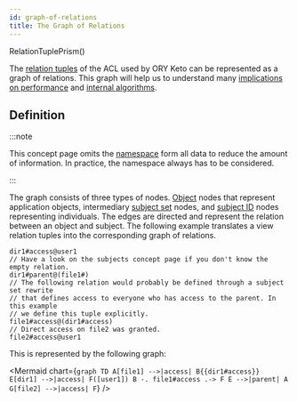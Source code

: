 ```yaml
---
id: graph-of-relations
title: The Graph of Relations
---
```


RelationTuplePrism()

The [relation tuples](./relation-tuples) of the ACL used by ORY Keto can be
represented as a graph of relations. This graph will help us to understand many
[implications on performance](../performance) and
[internal algorithms](/TODO).

## Definition

:::note

This concept page omits the [namespace](./namespaces) form all data to reduce
the amount of information. In practice, the namespace always has to be
considered.

:::

The graph consists of three types of nodes. [Object](./objects) nodes that
represent application objects, intermediary [subject set](./subjects) nodes,
and [subject ID](./subjects) nodes representing individuals. The edges are
directed and represent the relation between an object and subject. The following
example translates a view relation tuples into the corresponding graph of
relations.

```keto-relation-tuples
dir1#access@user1
// Have a look on the subjects concept page if you don't know the empty relation.
dir1#parent@(file1#)
// The following relation would probably be defined through a subject set rewrite
// that defines access to everyone who has access to the parent. In this example
// we define this tuple explicitly.
file1#access@(dir1#access)
// Direct access on file2 was granted.
file2#access@user1
```

This is represented by the following graph:

<Mermaid
  chart={`
graph TD
    A[file1] -->|access| B{{dir1#access}}
    E[dir1] -->|access| F([user1])
    B -. file1#access .-> F
    E -->|parent| A
    G[file2] -->|access| F
`}
/>

